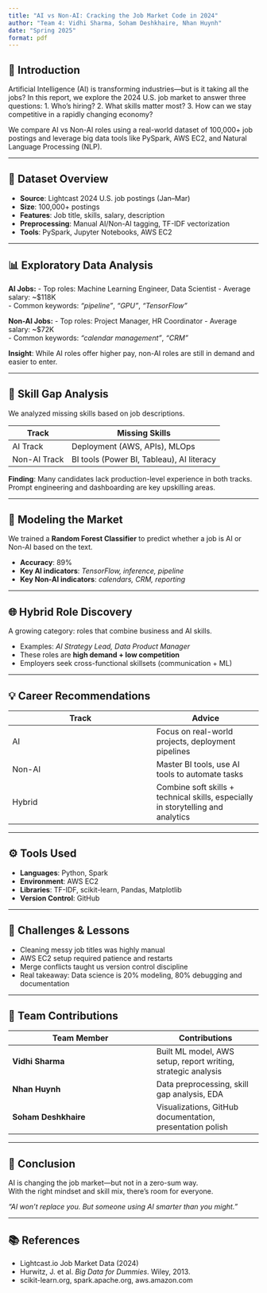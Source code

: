 ```yaml
---
title: "AI vs Non-AI: Cracking the Job Market Code in 2024"
author: "Team 4: Vidhi Sharma, Soham Deshkhaire, Nhan Huynh"
date: "Spring 2025"
format: pdf
---
```


## 🧭 Introduction

Artificial Intelligence (AI) is transforming industries—but is it taking all the jobs? In this report, we explore the 2024 U.S. job market to answer three questions:
1. Who’s hiring?
2. What skills matter most?
3. How can we stay competitive in a rapidly changing economy?

We compare AI vs Non-AI roles using a real-world dataset of 100,000+ job postings and leverage big data tools like PySpark, AWS EC2, and Natural Language Processing (NLP).

---

## 🧾 Dataset Overview

- **Source**: Lightcast 2024 U.S. job postings (Jan–Mar)
- **Size**: 100,000+ postings
- **Features**: Job title, skills, salary, description
- **Preprocessing**: Manual AI/Non-AI tagging, TF-IDF vectorization
- **Tools**: PySpark, Jupyter Notebooks, AWS EC2

---

## 📊 Exploratory Data Analysis

**AI Jobs:**
- Top roles: Machine Learning Engineer, Data Scientist
- Average salary: ~$118K  
- Common keywords: *"pipeline"*, *"GPU"*, *"TensorFlow"*

**Non-AI Jobs:**
- Top roles: Project Manager, HR Coordinator
- Average salary: ~$72K  
- Common keywords: *"calendar management"*, *"CRM"*

**Insight**: While AI roles offer higher pay, non-AI roles are still in demand and easier to enter.

---

## 🔎 Skill Gap Analysis

We analyzed missing skills based on job descriptions.

| Track       | Missing Skills                       |
|-------------|---------------------------------------|
| AI Track    | Deployment (AWS, APIs), MLOps        |
| Non-AI Track| BI tools (Power BI, Tableau), AI literacy |

**Finding**: Many candidates lack production-level experience in both tracks. Prompt engineering and dashboarding are key upskilling areas.

---

## 🧠 Modeling the Market

We trained a **Random Forest Classifier** to predict whether a job is AI or Non-AI based on the text.

- **Accuracy**: 89%
- **Key AI indicators**: *TensorFlow, inference, pipeline*
- **Key Non-AI indicators**: *calendars, CRM, reporting*

---

## 🌐 Hybrid Role Discovery

A growing category: roles that combine business and AI skills.

- Examples: *AI Strategy Lead, Data Product Manager*
- These roles are **high demand + low competition**
- Employers seek cross-functional skillsets (communication + ML)

---

## 💡 Career Recommendations

| Track     | Advice |
|-----------|--------|
| AI        | Focus on real-world projects, deployment pipelines |
| Non-AI    | Master BI tools, use AI tools to automate tasks |
| Hybrid    | Combine soft skills + technical skills, especially in storytelling and analytics |

---

## ⚙️ Tools Used

- **Languages**: Python, Spark
- **Environment**: AWS EC2
- **Libraries**: TF-IDF, scikit-learn, Pandas, Matplotlib
- **Version Control**: GitHub

---

## 🧠 Challenges & Lessons

- Cleaning messy job titles was highly manual
- AWS EC2 setup required patience and restarts
- Merge conflicts taught us version control discipline
- Real takeaway: Data science is 20% modeling, 80% debugging and documentation

---

## 👥 Team Contributions

| Team Member        | Contributions |
|--------------------|---------------|
| **Vidhi Sharma**   | Built ML model, AWS setup, report writing, strategic analysis |
| **Nhan Huynh**     | Data preprocessing, skill gap analysis, EDA |
| **Soham Deshkhaire** | Visualizations, GitHub documentation, presentation polish |

---

## 🏁 Conclusion

AI is changing the job market—but not in a zero-sum way.  
With the right mindset and skill mix, there's room for everyone.  

*"AI won't replace you. But someone using AI smarter than you might."*

---

## 📚 References

- Lightcast.io Job Market Data (2024)
- Hurwitz, J. et al. *Big Data for Dummies*. Wiley, 2013.
- scikit-learn.org, spark.apache.org, aws.amazon.com
